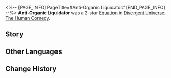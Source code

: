 <%-- [PAGE_INFO]
PageTitle=#Anti-Organic Liquidator#
[END_PAGE_INFO] --%>
{{Removed|Equation}}
{{Equation Infobox
|period   = The Human Comedy
|rarity   = 2
|path1    = Erudition*4
|path2    = Destruction*4
|effect   = When a character uses an Ultimate, consumes HP from all allies equal to {{Color|h|5%}} of their current HP and increases their DMG dealt by {{Color|h|30%}} to a max of {{Color|h|4}} stack(s), lasting for {{Color|h|2}} turn(s).
|mentions = 
}}
'''Anti-Organic Liquidator''' was a 2-star [[Divergent Universe: The Human Comedy/Equatoins|Equation]] in [[Divergent Universe: The Human Comedy]].

==Story==
{{Description|You walk on a barren planet that used to be teeming with clamorous organic life, at least before the rise of the star. You are perplexed, wondering why such flawed objects that are full of logical fallacies can dominate the universe. However, You don't need to figure it out, because the correctness of the Anti-Organic Equation has been verified numerous times.<br /><br />You adjust the receptors of the sensors upward by thirty-one degrees. You seized the spaceship of the pursuers who overcame the emperor's forces and arrived here. After eliminating them, you will also move on to the next planet. High thermal energy attacks are approaching, which aligns with the algorithm's estimations. You will lose the right side of your spaceship in 3.95 seconds standard time.<br /><br />The equation has started operating. This affirms the definition of organic life. To conserve energy, please cease the attack in 7.22 standard seconds.}}
<!--
==Gameplay Notes==
* 
-->
==Other Languages==
{{Other Languages
|en   = Anti-Organic Liquidator
|zhs  = 反有机杀手
|zht  = 反有機殺手
|ja   = {{Rubi|反有機|はんゆうき}}キラー
|ko   = 반유기 킬러
|es   = Asesin{{MC|f=a|m=o}} antiorgánic{{MC|f=a|m=o}}
|fr   = Liquidateur anti-organique
|ru   = Антиорганический ликвидатор
|th   = มือสังหารต่อต้านอินทรีย์
|vi   = Sát Thủ Phản Hữu Cơ
|de   = Antiorganischer Eliminator
|id   = Anti-Organic Liquidator
|pt   = Liquidador Anti-Orgânico
}}

==Change History==
{{Change History|2.3}}
